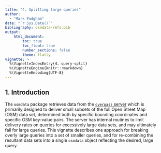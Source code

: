 ```yaml
---
title: "4. Splitting large queries"
author: 
  - "Mark Padgham"
date: "`r Sys.Date()`"
bibliography: osmdata-refs.bib
output: 
    html_document:
        toc: true
        toc_float: true
        number_sections: false
        theme: flatly
vignette: >
  %\VignetteIndexEntry{4. query-split}
  %\VignetteEngine{knitr::rmarkdown}
  %\VignetteEncoding{UTF-8}
---
```


## 1. Introduction

The `osmdata` package retrieves data from the [`overpass`
server](https://overpass-api.de) which is primarily designed to deliver small
subsets of the full Open Street Map (OSM) data set, determined both by specific
bounding coordinates and specific OSM key-value pairs. The server has internal
routines to limit delivery rates on queries for excessively large data sets,
and may ultimately fail for large queries. This vignette describes one approach
for breaking overly large queries into a set of smaller queries, and for
re-combining the resultant data sets into a single `osmdata` object reflecting
the desired, large query.
